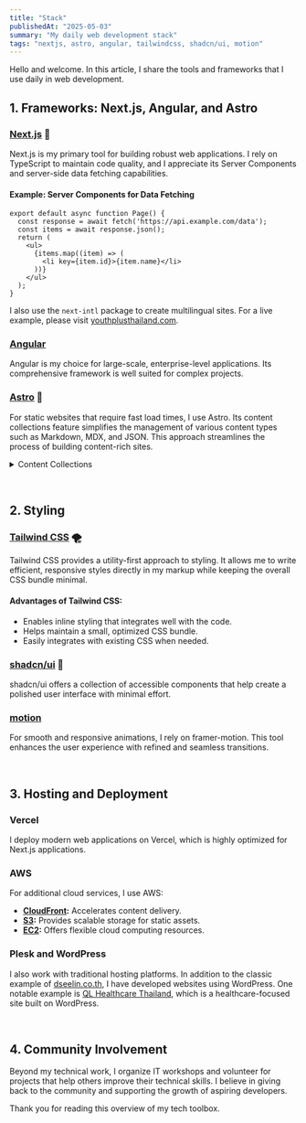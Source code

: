 ```yaml
---
title: "Stack"
publishedAt: "2025-05-03"
summary: "My daily web development stack"
tags: "nextjs, astro, angular, tailwindcss, shadcn/ui, motion"
---
```


Hello and welcome. In this article, I share the tools and frameworks that I use daily in web development.

## 1. Frameworks: Next.js, Angular, and Astro

### [Next.js](https://nextjs.org/) 🗽
Next.js is my primary tool for building robust web applications. I rely on TypeScript to maintain code quality, and I appreciate its Server Components and server-side data fetching capabilities.

#### Example: Server Components for Data Fetching
```tsx
export default async function Page() {
  const response = await fetch('https://api.example.com/data');
  const items = await response.json();
  return (
    <ul>
      {items.map((item) => (
        <li key={item.id}>{item.name}</li>
      ))}
    </ul>
  );
}
```

I also use the `next-intl` package to create multilingual sites. For a live example, please visit [youthplusthailand.com](https://youthplusthailand.com).

### [Angular](https://angular.dev/)
Angular is my choice for large-scale, enterprise-level applications. Its comprehensive framework is well suited for complex projects.

### [Astro](https://astro.build/) 💫
For static websites that require fast load times, I use Astro. Its content collections feature simplifies the management of various content types such as Markdown, MDX, and JSON. This approach streamlines the process of building content-rich sites.

<details className="mb-1 -mt-2">
<summary className="text-zinc-500 text-[15px] mb-2 hover:cursor-pointer">Content Collections</summary>

Astro's content collections allow me to organize and validate data efficiently. By specifying expected file types and structures, I can ensure that all content is consistent and well-managed.
</details>

&nbsp;

## 2. Styling

### [Tailwind CSS](https://tailwindcss.com/) 🌪️
Tailwind CSS provides a utility-first approach to styling. It allows me to write efficient, responsive styles directly in my markup while keeping the overall CSS bundle minimal.

#### Advantages of Tailwind CSS:
- Enables inline styling that integrates well with the code.
- Helps maintain a small, optimized CSS bundle.
- Easily integrates with existing CSS when needed.

### [shadcn/ui](https://ui.shadcn.com/) 🗿
shadcn/ui offers a collection of accessible components that help create a polished user interface with minimal effort.

### [motion](https://motion.dev/)
For smooth and responsive animations, I rely on framer-motion. This tool enhances the user experience with refined and seamless transitions.

&nbsp;

## 3. Hosting and Deployment

### Vercel
I deploy modern web applications on Vercel, which is highly optimized for Next.js applications.

### AWS
For additional cloud services, I use AWS:
- **[CloudFront](https://aws.amazon.com/cloudfront/):** Accelerates content delivery.
- **[S3](https://aws.amazon.com/s3/):** Provides scalable storage for static assets.
- **[EC2](https://aws.amazon.com/ec2/):** Offers flexible cloud computing resources.

### Plesk and WordPress
I also work with traditional hosting platforms. In addition to the classic example of [dseelin.co.th](https://dseelin.co.th), I have developed websites using WordPress. One notable example is [QL Healthcare Thailand](https://qlhealthcarethailand.com/), which is a healthcare-focused site built on WordPress.

&nbsp;

## 4. Community Involvement

Beyond my technical work, I organize IT workshops and volunteer for projects that help others improve their technical skills. I believe in giving back to the community and supporting the growth of aspiring developers.

Thank you for reading this overview of my tech toolbox.